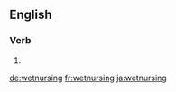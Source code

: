 
==English==

===Verb===
{{head|en|present participle}}

# {{present participle of|wetnurse|lang=en}}

[[de:wetnursing]]
[[fr:wetnursing]]
[[ja:wetnursing]]